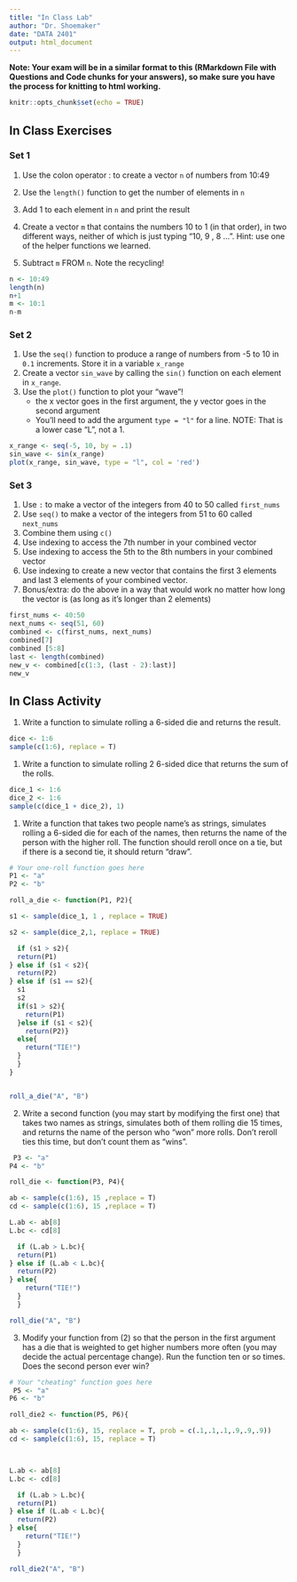 ```yaml
---
title: "In Class Lab"
author: "Dr. Shoemaker"
date: "DATA 2401"
output: html_document
---
```

**Note: Your exam will be in a similar format to this (RMarkdown File with Questions and Code chunks for your answers), so make sure you have the process for knitting to html working.** 

```r
knitr::opts_chunk$set(echo = TRUE)
```

## In Class Exercises

### Set 1 

1. Use the colon operator : to create a vector `n` of numbers from 10:49
2. Use the `length()` function to get the number of elements in `n`
3. Add 1 to each element in `n` and print the result
4. Create a vector `m` that contains the numbers 10 to 1 (in that order), in two different ways, neither of which is just typing "10, 9 , 8 ...".  Hint: use one of the helper functions we learned.

5. Subtract `m` FROM `n`. Note the recycling!

```r
n <- 10:49
length(n)
n+1
m <- 10:1
n-m
```

### Set 2 

1. Use the `seq()` function to produce a range of numbers from -5 to 10 in `0.1` increments. Store it in a variable `x_range`
2. Create a vector `sin_wave` by calling the `sin()` function on each element in `x_range`.
3. Use the `plot()` function to plot your "wave"!
     + the x vector goes in the first argument, the y vector goes in the second argument
     + You'll need to add the argument `type = "l"` for a line. NOTE: That is a lower case "L", not a 1. 

```r
x_range <- seq(-5, 10, by = .1)
sin_wave <- sin(x_range)
plot(x_range, sin_wave, type = "l", col = 'red')
```

### Set 3 

1. Use `:` to make a vector of the integers from 40 to 50 called `first_nums`
2. Use `seq()` to make a vector of the integers from 51 to 60 called `next_nums`
3. Combine them using `c()`
4. Use indexing to access the 7th number in your combined vector
5. Use indexing to access the 5th to the 8th numbers in your combined vector
6. Use indexing to create a new vector that contains the first 3 elements and last 3 elements of your combined vector. 
7. Bonus/extra: do the above in a way that would work no matter how long the vector is (as long as it's longer than 2 elements)

```r
first_nums <- 40:50
next_nums <- seq(51, 60)
combined <- c(first_nums, next_nums)
combined[7]
combined [5:8]
last <- length(combined)
new_v <- combined[c(1:3, (last - 2):last)] 
new_v
```

## In Class Activity

1. Write a function to simulate rolling a 6-sided die and returns the result.

```r
dice <- 1:6
sample(c(1:6), replace = T)
```



1. Write a function to simulate rolling 2 6-sided dice that returns the sum of the rolls. 

```r
dice_1 <- 1:6
dice_2 <- 1:6
sample(c(dice_1 + dice_2), 1)

```


1. Write a function that takes two people name's as strings, simulates rolling a 6-sided die for each of the names, then returns the name of the person with the higher roll. The function should reroll once on a tie, but if there is a second tie, it should return "draw". 

```r
# Your one-roll function goes here
P1 <- "a"
P2 <- "b"

roll_a_die <- function(P1, P2){

s1 <- sample(dice_1, 1 , replace = TRUE)

s2 <- sample(dice_2,1, replace = TRUE)

  if (s1 > s2){
  return(P1)
} else if (s1 < s2){
  return(P2)
} else if (s1 == s2){
  s1
  s2
  if(s1 > s2){
    return(P1)
  }else if (s1 < s2){
    return(P2)}
  else{
    return("TIE!")
  }
  }
}


roll_a_die("A", "B")

```


2. Write a second function (you may start by modifying the first one) that takes two names as strings, simulates both of them rolling die 15 times, and returns the name of the person who "won" more rolls. Don't reroll ties this time, but don't count them as "wins". 

```r
 P3 <- "a"
P4 <- "b"

roll_die <- function(P3, P4){

ab <- sample(c(1:6), 15 ,replace = T)
cd <- sample(c(1:6), 15 ,replace = T)

L.ab <- ab[8]
L.bc <- cd[8]

  if (L.ab > L.bc){
  return(P1)
} else if (L.ab < L.bc){
  return(P2)
} else{ 
    return("TIE!")
  }
  }

roll_die("A", "B")


```


3. Modify your function from (2) so that the person in the first argument has a die that is weighted to get higher numbers more often (you may decide the actual percentage change). Run the function ten or so times. Does the second person ever win?

```r
# Your "cheating" function goes here
 P5 <- "a"
P6 <- "b"

roll_die2 <- function(P5, P6){

ab <- sample(c(1:6), 15, replace = T, prob = c(.1,.1,.1,.9,.9,.9))
cd <- sample(c(1:6), 15, replace = T)



L.ab <- ab[8]
L.bc <- cd[8]

  if (L.ab > L.bc){
  return(P1)
} else if (L.ab < L.bc){
  return(P2)
} else{ 
    return("TIE!")
  }
  }

roll_die2("A", "B")





```

